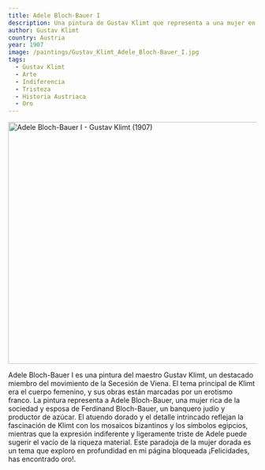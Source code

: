```yaml
---
title: Adele Bloch-Bauer I
description: Una pintura de Gustav Klimt que representa a una mujer en oro, que a pesar de su lujoso atuendo, no parece impresionada ni feliz. Ella parece indiferente y un poco triste. Esta pintura es un tema central en mi página bloqueada "¡Felicidades, has encontrado oro!".
author: Gustav Klimt
country: Austria
year: 1907
image: /paintings/Gustav_Klimt_Adele_Bloch-Bauer_I.jpg
tags:
  - Gustav Klimt
  - Arte
  - Indiferencia
  - Tristeza
  - Historia Austriaca
  - Oro
---
```


<Image className="w-full" width="1080" height="489" src="/paintings/Gustav_Klimt_Adele_Bloch-Bauer_I.jpg"
       alt="Adele Bloch-Bauer I - Gustav Klimt (1907)"
       caption="Adele Bloch-Bauer I - Gustav Klimt (1907)"/>

Adele Bloch-Bauer I es una pintura del maestro Gustav Klimt, un destacado miembro del movimiento de la Secesión de Viena. El tema principal de Klimt era el cuerpo femenino, y sus obras están marcadas por un erotismo franco. La pintura representa a Adele Bloch-Bauer, una mujer rica de la sociedad y esposa de Ferdinand Bloch-Bauer, un banquero judío y productor de azúcar. El atuendo dorado y el detalle intrincado reflejan la fascinación de Klimt con los mosaicos bizantinos y los símbolos egipcios, mientras que la expresión indiferente y ligeramente triste de Adele puede sugerir el vacío de la riqueza material. Este paradoja de la mujer dorada es un tema que exploro en profundidad en mi página bloqueada <Link href="/blocked">¡Felicidades, has encontrado oro!</Link>.




